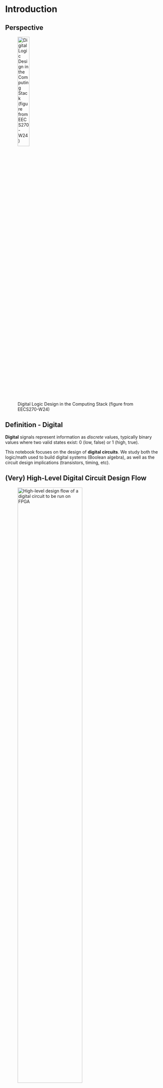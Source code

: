 # Introduction

## Perspective

![Digital Logic Design in the Computing Stack (figure from EECS270-W24)](images/intro/computing-stack.png){#fig-label fig-align="center" width="30%"}


::: {#nte-binary-def .callout-note}
## Definition - Digital
**Digital** signals represent information as *discrete* values, typically binary values where two valid states exist: 0 (low, false) or 1 (high, true).
:::

This notebook focuses on the design of **digital circuits**. We study both the logic/math used to build digital systems (Boolean algebra), as well as the circuit design implications (transistors, timing, etc). 


## (Very) High-Level Digital Circuit Design Flow

![High-level design flow of a digital circuit to be run on FPGA](images/intro/designflow.png){#fig-label fig-align="center" width="70%"}

The design flow of a digital circuit starts off with a problem statement or design specification. Digital circuits are then described by the designer in a **Hardware Description Language (HDL)**, most commonly **Verilog/SystemVerilog** or **VHDL**. The design is then simulated with a **testbench**, which feeds the design with test inputs. During **simulation**, we can use tools to inspect the state of the signals in the circuit to analyze, debug, and evaluate the design. At this point, such a **behavioral** description of the design merely describes the functionality and not yet its physical implementation. **Synthesis** maps the behavioral description of the design into **netlist** of standard cells, which indicates the physical mapping to circuit components. The **place and route** process then physically places the netlist of cells and routes the wires to connect the components, generating a hardware implementation.

This notebook will cover basic Verilog. For more in-depth notes on Verilog/SystemVerilog, please refer to my other [notebook]().